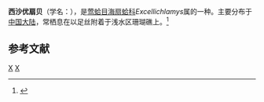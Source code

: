 {{Speciesbox
| taxon = Excellichlamys xishaensis
| binomial_authority = (Wang, 1985)
}}
'''西沙优扇贝'''（学名：''{{lang|la|Excellichlamys xishaensis}}''），是[[莺蛤目|莺蛤目]][[海扇蛤科|海扇蛤科]]''Excellichlamys''属的一种。主要分布于[[中国大陆|中国大陆]]，常栖息在以足丝附着于浅水区珊瑚礁上。<ref>{{cite web|url=http://shell.sinica.edu.tw/chinese/shellbase_detail.php?science_no=3690|title=国际贝库：西沙优扇贝|publisher=台湾贝类资料库|accessdate=2009-08-11|archive-date=2016-03-04|archive-url=https://web.archive.org/web/20160304090644/http://shell.sinica.edu.tw/chinese/shellbase_detail.php?science_no=3690|dead-url=no}}</ref>

== 参考文献 ==
{{reflist}}

{{taxonbar}}
[[Category:_1985年描述的动物|X]]
[[Category:海扇蛤科|X]]